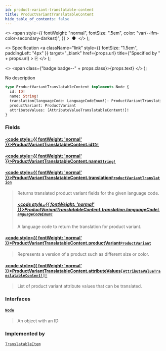 ```yaml
---
id: product-variant-translatable-content
title: ProductVariantTranslatableContent
hide_table_of_contents: false
---
```


  <>
    <span
      style={{
        fontWeight: "normal",
        fontSize: ".5em",
        color: "var(--ifm-color-secondary-darkest)",
      }}
    >
      &nbsp;●&nbsp;
    </span>
  </>
);

  <>
    Specification
    <a
      className="link"
      style={{ fontSize: "1.5em", paddingLeft: "4px" }}
      target="\_blank"
      href={props.url}
      title={"Specified by " + props.url}
    >
      ⎘
    </a>
  </>
);

  <>
    <span class={"badge badge--" + props.class}>{props.text}</span>
  </>
);

No description

```graphql
type ProductVariantTranslatableContent implements Node {
  id: ID!
  name: String!
  translation(languageCode: LanguageCodeEnum!): ProductVariantTranslation
  productVariant: ProductVariant
  attributeValues: [AttributeValueTranslatableContent!]!
}
```

### Fields

#### [<code style={{ fontWeight: 'normal' }}>ProductVariantTranslatableContent.<b>id</b></code>](#)<Bullet />[`ID!`](../../../developer/api-reference/scalars/id) <Badge class="secondary" text="non-null"/> <Badge class="secondary" text="scalar"/>

>

#### [<code style={{ fontWeight: 'normal' }}>ProductVariantTranslatableContent.<b>name</b></code>](#)<Bullet />[`String!`](../../../developer/api-reference/scalars/string) <Badge class="secondary" text="non-null"/> <Badge class="secondary" text="scalar"/>

>

#### [<code style={{ fontWeight: 'normal' }}>ProductVariantTranslatableContent.<b>translation</b></code>](#)<Bullet />[`ProductVariantTranslation`](../../../developer/api-reference/objects/product-variant-translation) <Badge class="secondary" text="object"/>

> Returns translated product variant fields for the given language code.
>
> ##### [<code style={{ fontWeight: 'normal' }}>ProductVariantTranslatableContent.translation.<b>languageCode</b></code>](#)<Bullet />[`LanguageCodeEnum!`](../../../developer/api-reference/enums/language-code-enum) <Badge class="secondary" text="non-null"/> <Badge class="secondary" text="enum"/>
>
> A language code to return the translation for product variant.

#### [<code style={{ fontWeight: 'normal' }}>ProductVariantTranslatableContent.<b>productVariant</b></code>](#)<Bullet />[`ProductVariant`](../../../developer/api-reference/objects/product-variant) <Badge class="secondary" text="object"/>

> Represents a version of a product such as different size or color.

#### [<code style={{ fontWeight: 'normal' }}>ProductVariantTranslatableContent.<b>attributeValues</b></code>](#)<Bullet />[`[AttributeValueTranslatableContent!]!`](../../../developer/api-reference/objects/attribute-value-translatable-content) <Badge class="secondary" text="non-null"/> <Badge class="secondary" text="object"/>

> List of product variant attribute values that can be translated.

### Interfaces

#### [`Node`](../../../developer/api-reference/interfaces/node) <Badge class="secondary" text="interface"/>

> An object with an ID

### Implemented by

[`TranslatableItem`](../../../developer/api-reference/unions/translatable-item) <Badge class="secondary" text="union"/>
